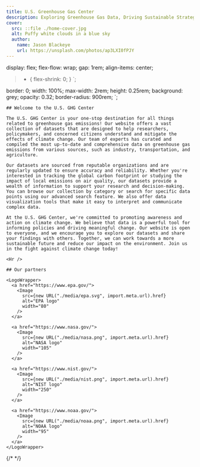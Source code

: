 ```yaml
---
title: U.S. Greenhouse Gas Center
description: Exploring Greenhouse Gas Data, Driving Sustainable Strategies through Powerful Analysis
cover:
  src: ::file ./home-cover.jpg
  alt: Puffy white clouds in a blue sky
  author:
    name: Jason Blackeye
    url: https://unsplash.com/photos/ap3LXI0fPJY
---
```



  display: flex;
  flex-flow: wrap;
  gap: 1rem;
  align-items: center;

  > * {
    flex-shrink: 0;
  }
`;

  border: 0;
  width: 100%;
  max-width: 2rem;
  height: 0.25rem;
  background: grey;
  opacity: 0.32;
  border-radius: 900rem;
`;

<Block type='wide'>
  <Prose>
  
    ## Welcome to the U.S. GHG Center

    The U.S. GHG Center is your one-stop destination for all things related to greenhouse gas emissions! Our website offers a vast collection of datasets that are designed to help researchers, policymakers, and concerned citizens understand and mitigate the effects of climate change. Our team of experts has curated and compiled the most up-to-date and comprehensive data on greenhouse gas emissions from various sources, such as industry, transportation, and agriculture.

    Our datasets are sourced from reputable organizations and are regularly updated to ensure accuracy and reliability. Whether you're interested in tracking the global carbon footprint or studying the impact of local emissions on air quality, our datasets provide a wealth of information to support your research and decision-making. You can browse our collection by category or search for specific data points using our advanced search feature. We also offer data visualization tools that make it easy to interpret and communicate complex data.

    At the U.S. GHG Center, we're committed to promoting awareness and action on climate change. We believe that data is a powerful tool for informing policies and driving meaningful change. Our website is open to everyone, and we encourage you to explore our datasets and share your findings with others. Together, we can work towards a more sustainable future and reduce our impact on the environment. Join us in the fight against climate change today!

    <Hr />

    ## Our partners

    <LogoWrapper>
      <a href="https://www.epa.gov/">
        <Image
          src={new URL("./media/epa.svg", import.meta.url).href}
          alt="EPA logo"
          width="80"
        />
      </a>

      <a href="https://www.nasa.gov/">
        <Image
          src={new URL("./media/nasa.png", import.meta.url).href}
          alt="NASA logo"
          width="105"
        />
      </a>

      <a href="https://www.nist.gov/">
        <Image
          src={new URL("./media/nist.png", import.meta.url).href}
          alt="NIST logo"
          width="250"
        />
      </a>

      <a href="https://www.noaa.gov/">
        <Image
          src={new URL("./media/noaa.png", import.meta.url).href}
          alt="NOAA logo"
          width="95"
        />
      </a>
    </LogoWrapper>
  </Prose>
</Block>

{/* <FeaturedDiscoveries /> */}
